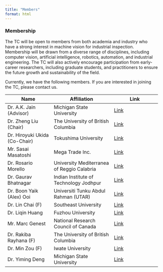 ```yaml
---
title: "Members"
format: html
---
```


### Membership

The TC will be open to members from both academia and industry who have a strong interest in machine
vision for industrial inspection. Membership will be drawn from a diverse range of disciplines, including computer vision, artificial intelligence, robotics, automation, and industrial engineering. The TC will also actively encourage participation from early-career researchers, including graduate students, and practitioners to ensure the future growth and sustainability of the field.

[Currently, we have the following members. If you are interested in joining the TC, please contact us.]{.myBlue}


| Name     | Affiliation | Link     |
|----------|-------------|----------|
| Dr. A.K. Jain (Advisor) | Michigan State University | [Link](https://www.egr.msu.edu/~jain/) |
| Dr. Zheng Liu (Chair) |  The University of British Columbia | [Link](https://apsc.ubc.ca/profile/zheng-liu) |
| Dr. Hiroyuki Ukida (Co-Chair) | Tokushima University | [Link](https://www.tokushima-u.ac.jp/en/research/) |
| Mr. Sasai Masatoshi | Mega Trade Inc. | [Link](https://www.mega-trade.co.jp/) |
| Dr. Rosario Morello | University Mediterranea of Reggio Calabria | [Link](https://www.unirc.it/) |
| Dr. Gaurav Bhatnagar | Indian Institute of Technology Jodhpur | [Link](https://www.iitj.ac.in/) |
| Dr. Boon Yaik (Alex) Ooi | Universiti Tunku Abdul Rahman (UTAR) | [Link](https://www.utar.edu.my/) |
| Dr. Lin Chai (F) | Southeast University | [Link](https://www.seu.edu.cn/) |
| Dr. Liqin Huang | Fuzhou University | [Link](https://www.fzu.edu.cn/) |
| Mr. Marc Genest | National Research Council of Canada | [Link](https://nrc.canada.ca/en) |
| Dr. Rakiba Rayhana (F) | The University of British Columbia | [Link](https://engineering.ok.ubc.ca/) |
| Dr. Min Zou (F) | Iwate University | [Link](https://www.iwate-u.ac.jp/) |
| Dr. Yiming Deng | Michigan State University | [Link](https://engineering.msu.edu/faculty/Yiming-Deng) |